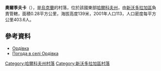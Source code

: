 {{coord|49|42|26|N|35|56|42|E|scale:100000_region:UA|display=title}}

'''奧爾季夫卡'''（{{lang-uk|Ордівка}}），是[[烏克蘭|烏克蘭]]的村落，位於該國東部[[哈爾科夫州|哈爾科夫州]]，由[[新沃多拉加區|新沃多拉加區]]負責管轄，面積0.28平方公里，海拔高度139米，2001年人口113，人口密度每平方公里403.6人。

==參考資料==
* [http://w1.c1.rada.gov.ua/pls/z7502/A005?rdat1=09.01.2009&rf7571=33777 Ордівка]{{dead link|date=2017年12月 |bot=InternetArchiveBot |fix-attempted=yes }}
* [http://weather.in.ua/ua/har'kovskaja/19043 Погода в селі Ордівка] {{Wayback|url=http://weather.in.ua/ua/har'kovskaja/19043 |date=20160323023944 }}

{{DEFAULTSORT:Ордівка}}
[[Category:哈爾科夫州村落|Category:哈爾科夫州村落]]
[[Category:新沃多拉加區村落|Category:新沃多拉加區村落]]


{{Kharkiv-geo-stub}}